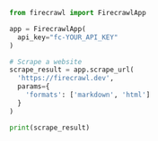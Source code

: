 ```python Python
from firecrawl import FirecrawlApp

app = FirecrawlApp(
  api_key="fc-YOUR_API_KEY"
)

# Scrape a website
scrape_result = app.scrape_url(
  'https://firecrawl.dev',
  params={
    'formats': ['markdown', 'html']
  }
)

print(scrape_result)
```
